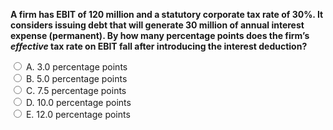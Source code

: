 ::: {.question-block}

<form onsubmit="event.preventDefault(); checkAnswer('module8_mcq_q88')" data-correct-answer="C">
<strong style="display: block;">A firm has EBIT of 120 million and a statutory corporate tax rate of 30%. It considers issuing debt that will generate 30 million of annual interest expense (permanent). By how many percentage points does the firm’s <em>effective</em> tax rate on EBIT fall after introducing the interest deduction?</strong>

<label><input type="radio" name="module8_mcq_q88" value="A"> A. 3.0 percentage points</label><br>
<label><input type="radio" name="module8_mcq_q88" value="B"> B. 5.0 percentage points</label><br>
<label><input type="radio" name="module8_mcq_q88" value="C"> C. 7.5 percentage points</label><br>
<label><input type="radio" name="module8_mcq_q88" value="D"> D. 10.0 percentage points</label><br>
<label><input type="radio" name="module8_mcq_q88" value="E"> E. 12.0 percentage points</label><br>
</form>

<div id="feedback-module8_mcq_q88" class="feedback" data-status="" style="display:none;">
✅ Correct: C.  
Without debt: Taxes = 0.30 × 120 = 36 → effective tax rate = 36/120 = 30%.  
With debt: EBT = 120 − 30 = 90; Taxes = 0.30 × 90 = 27 → effective tax rate = 27/120 = 22.5%.  
The firm’s effective tax rate therefore falls by **7.5 percentage points** due to interest deductibility.
</div>

:::
